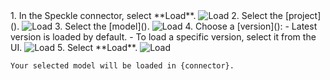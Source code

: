 <Step title="Load from Speckle">
    1. In the Speckle connector, select **Load**.
    <Frame>
    <img src="/images/connectors/dui_load_1.jpg" alt="Load" />
    </Frame>
    2. Select the [project]().
    <Frame>
    <img src="/images/connectors/dui_load_2.jpg" alt="Load" />
    </Frame>
    3. Select the [model]().
    <Frame>
    <img src="/images/connectors/dui_load_3.jpg" alt="Load" />
    </Frame>
    4. Choose a [version]():
          - Latest version is loaded by default.
          - To load a specific version, select it from the UI.
    <Frame>
    <img src="/images/connectors/dui_load_4.jpg" alt="Load" />
    </Frame>
    5. Select **Load**.
    <Frame>
    <img src="/images/connectors/dui_load_5.jpg" alt="Load" />
    </Frame>

    Your selected model will be loaded in {connector}.
  </Step>